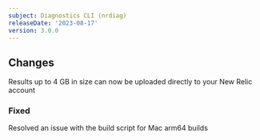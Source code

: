 ```yaml
---
subject: Diagnostics CLI (nrdiag)
releaseDate: '2023-08-17'
version: 3.0.0
---
```


## Changes

Results up to 4 GB in size can now be uploaded directly to your New Relic account

### Fixed

Resolved an issue with the build script for Mac arm64 builds

